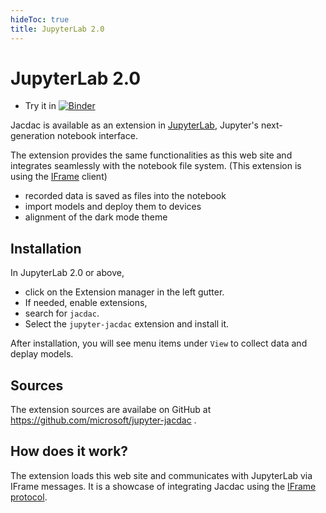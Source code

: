 ```yaml
---
hideToc: true
title: JupyterLab 2.0
---
```


# JupyterLab 2.0

* Try it in [![Binder](https://mybinder.org/badge_logo.svg)](https://mybinder.org/v2/gh/microsoft/jupyter-jacdac/main?urlpath=lab)

Jacdac is available as an extension in [JupyterLab](https://jupyter.org/),
Jupyter's next-generation notebook interface.

The extension provides the same functionalities as this web site and integrates seamlessly with the notebook file system. 
(This extension is using the [IFrame](/clients/web/iframe/) client)

* recorded data is saved as files into the notebook
* import models and deploy them to devices
* alignment of the dark mode theme

## Installation

In JupyterLab 2.0 or above, 
* click on the Extension manager in the left gutter. 
* If needed, enable extensions,
* search for ``jacdac``.
* Select the ``jupyter-jacdac`` extension and install it.

After installation, you will see menu items under ``View`` to collect data 
and deplay models.

## Sources

The extension sources are availabe on GitHub at https://github.com/microsoft/jupyter-jacdac .

## How does it work?

The extension loads this web site and communicates with JupyterLab via IFrame messages.
It is a showcase of integrating Jacdac using the [IFrame protocol](/clients/web/iframe/).